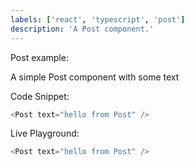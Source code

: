 ```yaml
---
labels: ['react', 'typescript', 'post']
description: 'A Post component.'
---
```



Post example:

A simple Post component with some text

Code Snippet:
```js
<Post text="hello from Post" />
```


Live Playground:
```js live
<Post text="hello from Post" />
```
